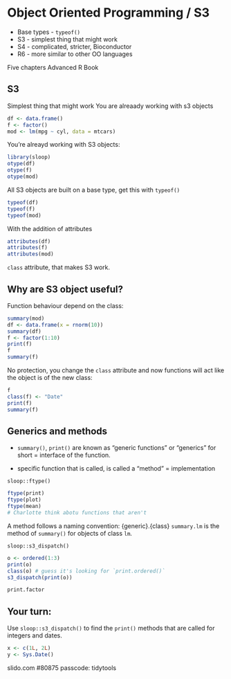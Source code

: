 # Object Oriented Programming / S3

* Base types - `typeof()` 
* S3 - simplest thing that might work
* S4 - complicated, stricter, Bioconductor
* R6 - more similar to other OO languages

Five chapters Advanced R Book

## S3

Simplest thing that might work
You are alreaady working with s3 objects

```r
df <- data.frame()
f <- factor()
mod <- lm(mpg ~ cyl, data = mtcars)
```

You're alreayd working with S3 objects:
```r
library(sloop)
otype(df)
otype(f)
otype(mod)
```

All S3 objects are built on a base type, get this with `typeof()`
```r
typeof(df)
typeof(f)
typeof(mod)
```

With the addition of attributes
```r
attributes(df)
attributes(f)
attributes(mod)
```

`class` attribute, that makes S3 work.

## Why are S3 object useful?

Function behaviour depend on the class:
```r
summary(mod)
df <- data.frame(x = rnorm(10))
summary(df)
f <- factor(1:10)
print(f)
f
summary(f)
```

No protection, you change the `class` attribute and now functions
will act like the object is of the new class:
```r
f
class(f) <- "Date"
print(f)
summary(f)
```

## Generics and methods 

* `summary()`, `print()` are known as "generic functions" or "generics" for short = interface of the function.

* specific function that is called, is called a "method" = implementation

`sloop::ftype()`
```r
ftype(print)
ftype(plot)
ftype(mean)
# Charlotte think abotu functions that aren't
```

A method follows a naming convention: {generic}.{class}
`summary.lm` is the method of `summary()` for objects of class `lm`.

`sloop::s3_dispatch()`
```r
o <- ordered(1:3)
print(o) 
class(o) # guess it's looking for `print.ordered()`
s3_dispatch(print(o))
```

```r
print.factor
```
## Your turn:

Use `sloop::s3_dispatch()` to find the `print()` methods 
that are called for integers and dates.

```r
x <- c(1L, 2L)
y <- Sys.Date()
```

slido.com #80875 
passcode: tidytools






